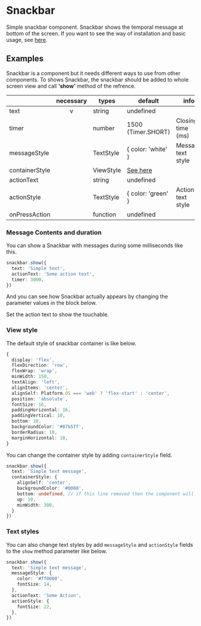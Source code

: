 
<Meta title="Packages/Snackbar" />

# Snackbar
Simple snackbar component. Snackbar shows the temporal message at bottom of the screen.
If you want to see the way of installation and basic usage, see [here](https://github.com/dooboolab/dooboo-ui/tree/master/packages/Snackbar).

## Examples

Snackbar is a component but it needs different ways to use from other components. To shows Snackbar, the snackbar should be added to whole screen view and call **'show'** method of the refrence.

|                | necessary | types            | default                      | info               |
| -------------- | :-------: | ---------------- | ---------------------------- | ------------------ |
| text           |     v     | string           | undefined                    |                    |
| timer          |           | number           | 1500 (Timer.SHORT)           | Closing time (ms)  |
| messageStyle   |           | TextStyle        | { color: 'white' }           | Message text style |
| containerStyle |           | ViewStyle        | [See here](#view-style)  |                    |
| actionText     |           | string           | undefined                    |                    |
| actionStyle    |           | TextStyle        | { color: 'green' }           | Action text style  |
| onPressAction  |           | function         | undefined                    |                    |


### Message Contents and duration

You can show a Snackbar with messages during some milliseconds like this.
```typescript
snackbar.show({
  text: 'Simple text',
  actionText: 'Some action text',
  timer: 3000,
})
```
And you can see how Snackbar actually appears by changing the parameter values in the block below.

<Canvas withSource='none'>
    <Simple />
</Canvas>

Set the action text to show the touchable.

### View style

The default style of snackbar container is like below.
```typescript
{
  display: 'flex',
  flexDirection: 'row',
  flexWrap: 'wrap',
  minWidth: 150,
  textAlign: 'left',
  alignItems: 'center',
  alignSelf: Platform.OS === 'web' ? 'flex-start' : 'center',
  position: 'absolute',
  fontSize: 16,
  paddingHorizontal: 16,
  paddingVertical: 10,
  bottom: 10,
  backgroundColor: '#87b5ff',
  borderRadius: 10,
  marginHorizontal: 10,
}
```

You can change the container style by adding `containerStyle` field. 
```typescript
snackbar.show({
  text: 'Simple text message',
  containerStyle: {
    alignSelf: 'center',
    backgroundColor: '#0008',
    bottom: undefined, // if this line removed then the component will be stretched vertically because of default bottom value (10).
    up: 10,
    minWidth: 300,
  }
})
```
<Canvas withSource='none'>
  <StyleChanged />
</Canvas>

### Text styles
You can also change text styles by add `messageStyle` and `actionStyle` fields to the `show` method parameter like below.
```typescript
snackbar.show({
  text: 'Simple text message',
  messageStyle: {
    color: '#ff0000',
    fontSize: 14,
  },
  actionText: 'Some Action',
  actionStyle: {
    fontSize: 22,
  },
})
```
<Canvas withSource='none'>
  <TextStyleChanged />
</Canvas>
